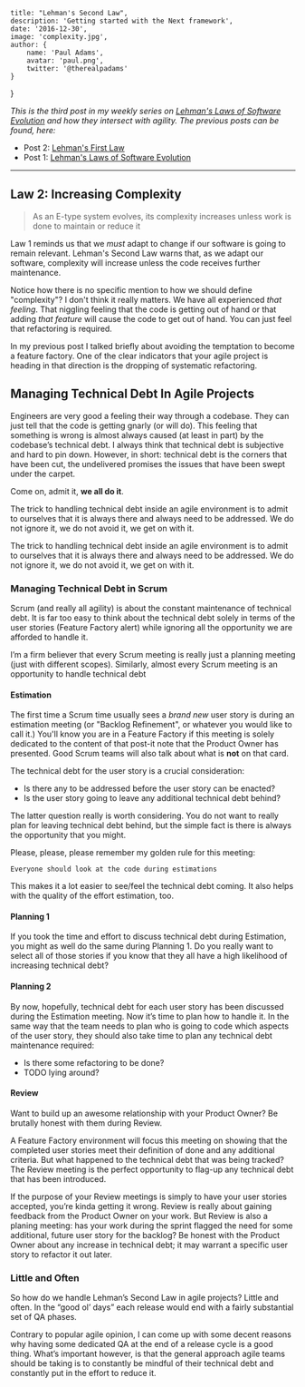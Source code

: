 
    title: "Lehman's Second Law",
    description: 'Getting started with the Next framework',
    date: '2016-12-30',
    image: 'complexity.jpg',
    author: {
        name: 'Paul Adams',
        avatar: 'paul.png',
        twitter: '@therealpadams'
    }
}


*This is the third post in my weekly series on [Lehman's Laws of
 Software
 Evolution](https://en.wikipedia.org/wiki/Lehman's_laws_of_software_evolution)
 and how they intersect with agility. The previous posts can be found,
 here:*

- Post 2: [Lehman's First Law](/2016/12/lehmans-law-1/)
- Post 1: [Lehman's Laws of Software Evolution](/2016/12/evolution/)

---

## Law 2: Increasing Complexity

> As an E-type system evolves, its complexity increases unless work is
> done to maintain or reduce it

Law 1 reminds us that we *must* adapt to change if our software is
going to remain relevant. Lehman's Second Law warns that, as we adapt
our software, complexity will increase unless the code receives
further maintenance.

Notice how there is no specific mention to how we should define
"complexity"? I don't think it really matters. We have all experienced
*that feeling*. That niggling feeling that the code is getting out of
hand or that adding *that feature* will cause the code to get out of
hand. You can just feel that refactoring is required.

In my previous post I talked briefly about avoiding the temptation to
become a feature factory. One of the clear indicators that your agile
project is heading in that direction is the dropping of systematic
refactoring.

## Managing Technical Debt In Agile Projects

Engineers are very good a feeling their way through a codebase. They
can just tell that the code is getting gnarly (or will do). This
feeling that something is wrong is almost always caused (at least in
part) by the codebase’s technical debt. I always think that technical
debt is subjective and hard to pin down. However, in short: technical
debt is the corners that have been cut, the undelivered promises the
issues that have been swept under the carpet.

Come on, admit it, **we all do it**.

The trick to handling technical debt inside an agile environment is to
admit to ourselves that it is always there and always need to be
addressed. We do not ignore it, we do not avoid it, we get on with it.

The trick to handling technical debt inside an agile environment is to
admit to ourselves that it is always there and always need to be
addressed. We do not ignore it, we do not avoid it, we get on with it.

### Managing Technical Debt in Scrum

Scrum (and really all agility) is about the constant maintenance of
technical debt. It is far too easy to think about the technical debt
solely in terms of the user stories (Feature Factory alert) while
ignoring all the opportunity we are afforded to handle it.

I’m a firm believer that every Scrum meeting is really just a planning
meeting (just with different scopes). Similarly, almost every Scrum
meeting is an opportunity to handle technical debt

#### Estimation

The first time a Scrum time usually sees a *brand new* user story is
during an estimation meeting (or "Backlog Refinement", or whatever you
would like to call it.) You'll know you are in a Feature Factory if
this meeting is solely dedicated to the content of that post-it note
that the Product Owner has presented. Good Scrum teams will also talk
about what is **not** on that card.

The technical debt for the user story is a crucial consideration:

- Is there any to be addressed before the user story can be enacted?
- Is the user story going to leave any additional technical debt
  behind?

The latter question really is worth considering. You do not want to
really plan for leaving technical debt behind, but the simple fact is
there is always the opportunity that you might.

Please, please, please remember my golden rule for this meeting:

```Everyone should look at the code during estimations```

This makes it a lot easier to see/feel the technical debt coming. It
also helps with the quality of the effort estimation, too.

#### Planning 1

If you took the time and effort to discuss technical debt during
Estimation, you might as well do the same during Planning 1. Do you
really want to select all of those stories if you know that they all
have a high likelihood of increasing technical debt?

#### Planning 2

By now, hopefully, technical debt for each user story has been
discussed during the Estimation meeting. Now it’s time to plan how to
handle it. In the same way that the team needs to plan who is going to
code which aspects of the user story, they should also take time to
plan any technical debt maintenance required:

- Is there some refactoring to be done?
- TODO lying around?

#### Review

Want to build up an awesome relationship with your Product Owner? Be
brutally honest with them during Review.

A Feature Factory environment will focus this meeting on showing that
the completed user stories meet their definition of done and any
additional criteria. But what happened to the technical debt that was
being tracked? The Review meeting is the perfect opportunity to
flag-up any technical debt that has been introduced.

If the purpose of your Review meetings is simply to have your user
stories accepted, you’re kinda getting it wrong. Review is really
about gaining feedback from the Product Owner on your work. But Review
is also a planing meeting: has your work during the sprint flagged the
need for some additional, future user story for the backlog? Be honest
with the Product Owner about any increase in technical debt; it may
warrant a specific user story to refactor it out later.

### Little and Often

So how do we handle Lehman’s Second Law in agile projects? Little and
often. In the “good ol’ days” each release would end with a fairly
substantial set of QA phases.

Contrary to popular agile opinion, I can come up with some decent
reasons why having some dedicated QA at the end of a release cycle is
a good thing. What’s important however, is that the general approach
agile teams should be taking is to constantly be mindful of their
technical debt and constantly put in the effort to reduce it.
